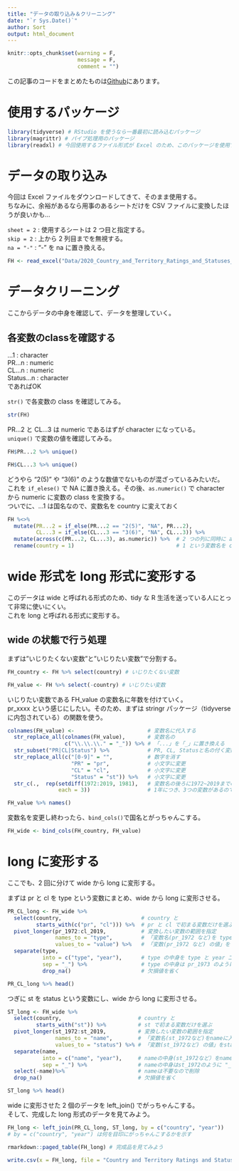 ---
title: "データの取り込み＆クリーニング"
date: "`r Sys.Date()`"
author: Sort
output: html_document
---

```{r, include=FALSE}
knitr::opts_chunk$set(warning = F,
                      message = F,
                      comment = "")
```

この記事のコードをまとめたものは[Github](https://github.com/FruitGranola?tab=repositories)にあります。

# 使用するパッケージ

```{r}
library(tidyverse) # RStudio を使うなら一番最初に読み込むパッケージ
library(magrittr) # パイプ処理用のパッケージ
library(readxl) # 今回使用するファイル形式が Excel のため、このパッケージを使用する
```

# データの取り込み

今回は Excel ファイルをダウンロードしてきて、そのまま使用する。  
ちなみに、余裕があるなら用事のあるシートだけを CSV ファイルに変換したほうが良いかも...  

`sheet = 2` : 使用するシートは 2 つ目と指定する。  
`skip = 2` : 上から 2 列目までを無視する。  
`na = "-"` : "-" を na に置き換える。

```{r}
FH <- read_excel("Data/2020_Country_and_Territory_Ratings_and_Statuses_FIW1973-2020.xlsx", sheet = 2, skip = 2, na = "-")
```

# データクリーニング

ここからデータの中身を確認して、データを整理していく。

## 各変数のclassを確認する

...1 : character  
PR...n : numeric  
CL...n : numeric  
Status...n : character  
であればOK

`str()` で各変数の class を確認してみる。

```{r}
str(FH)
```

PR...2 と CL...3 は numeric であるはずが character になっている。  
`unique()` で変数の値を確認してみる。

```{r}
FH$PR...2 %>% unique()
```

```{r}
FH$CL...3 %>% unique()
```

どうやら "2(5)" や "3(6)" のような数値でないものが混ざっているみたいだ。  
これを `if_elese()` で NA に置き換える。その後、`as.numeric()` で character から numeric に変数の class を変換する。  
ついでに、...1 は国名なので、変数名を country に変えておく

```{r}
FH %<>% 
  mutate(PR...2 = if_else(PR...2 == "2(5)", "NA", PR...2),
         CL...3 = if_else(CL...3 == "3(6)", "NA", CL...3)) %>% 
  mutate(across(c(PR...2, CL...3), as.numeric)) %>%  # 2 つの列に同時に as.numeric を施す
  rename(country = 1)                                # 1 という変数名を country に変更
```

# wide 形式を long 形式に変形する

このデータは wide と呼ばれる形式のため、tidy な R 生活を送っている人にとって非常に使いにくい。  
これを long と呼ばれる形式に変形する。

## wide の状態で行う処理

まずは"いじりたくない変数"と"いじりたい変数"で分割する。

```{r}
FH_country <- FH %>% select(country) # いじりたくない変数

FH_value <- FH %>% select(-country) # いじりたい変数
```

いじりたい変数である FH_value の変数名に年数を付けていく。  
pr_xxxx という感じにしたい。そのため、まずは stringr パッケージ（tidyverse に内包されている）の関数を使う。  

```{r}
colnames(FH_value) <-                       # 変数名に代入する
  str_replace_all(colnames(FH_value),       # 変数名の
                  c("\\.\\.\\." = "_")) %>% # 「...」を「_」に置き換える  
  str_subset("PR|CL|Status") %>%            # PR, CL, Statusと名の付く変数を対象とする
  str_replace_all(c("[0-9]" = "",           # 数字を消す
                    "PR" = "pr",            # 小文字に変更  
                    "CL" = "cl",            # 小文字に変更 
                    "Status" = "st")) %>%   # 小文字に変更
  str_c(.,  rep(setdiff(1972:2019, 1981),   # 変数名の後ろに1972~2019までの数字を付ける。あと、1981を飛ばす
                each = 3))                  # 1年につき、3つの変数があるので、3回同じ数字を付けて、次の年に行くようにする

FH_value %>% names()
```

変数名を変更し終わったら、`bind_cols()`で国名とがっちゃんこする。

```{r}
FH_wide <- bind_cols(FH_country, FH_value)
```

# long に変形する

ここでも、2 回に分けて wide から long に変形する。

まずは pr と cl を type という変数にまとめ、wide から long に変形させる。

```{r}
PR_CL_long <- FH_wide %>% 
  select(country,                         # country と
         starts_with(c("pr", "cl"))) %>%  # pr と cl で初まる変数だけを選ぶ  
  pivot_longer(pr_1972:cl_2019,           # 変換したい変数の範囲を指定
               names_to = "type",         # 「変数名(pr_1972 など)を type に入れる
               values_to = "value") %>%   # 「変数(pr_1972 など) の値」を value に入れる
  separate(type,
           into = c("type", "year"),      # type の中身を type と year 二つの変数に分ける  
           sep = "_") %>%                 # type の中身は pr_1973 のように "_" で分けられている
           drop_na()                      # 欠損値を省く

PR_CL_long %>% head()
```

つぎに st を status という変数にし、wide から long に変形させる。

```{r}
ST_long <- FH_wide %>% 
  select(country,                        # country と
         starts_with("st")) %>%          # st で初まる変数だけを選ぶ
  pivot_longer(st_1972:st_2019,          # 変換したい変数の範囲を指定
               names_to = "name",        # 「変数名(st_1972など)をnameに入れる
               values_to = "status") %>% # 「変数(st_1972など) の値」をstatusに入れる
  separate(name, 
           into = c("name", "year"),     # nameの中身(st_1972など）をnameとyear 二つの変数に分ける
           sep = "_") %>%                # nameの中身はst_1972のように "_" で分けられている
  select(-name)%>%                       # nameは不要なので削除  
  drop_na()                              # 欠損値を省く

ST_long %>% head()
```

wide に変形させた 2 個のデータを left_join() でがっちゃんこする。  
そして、完成した long 形式のデータを見てみよう。

```{r}
FH_long <- left_join(PR_CL_long, ST_long, by = c("country", "year"))　
# by = c("country", "year") は何を目印にがっちゃんこするかを示す

rmarkdown::paged_table(FH_long) # 完成品を見てみよう
```

```{r}
write.csv(x = FH_long, file = "Country and Territory Ratings and Statuses.csv", fileEncoding = "UTF-8")
```

